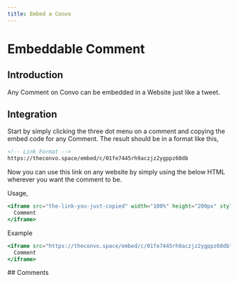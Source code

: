 ```yaml
---
title: Embed a Convo
---
```



# Embeddable Comment

## Introduction

Any Comment on Convo can be embedded in a Website just like a tweet.

## Integration

Start by simply clicking the three dot menu on a comment and copying the embed code for any Comment. The result should be in a format like this,


```html
<!-- Link Format -->
https://theconvo.space/embed/c/01fe7445rh9aczjz2ygppz60db
```

Now you can use this link on any website by simply using the below HTML wherever you want the comment to be.

Usage,
<CodeBox>
```jsx
<iframe src="the-link-you-just-copied" width="100%" height="200px" style="border: none;">
  Comment
</iframe>
```
</CodeBox>

Example
<CodeBox>
```jsx
<iframe src="https://theconvo.space/embed/c/01fe7445rh9aczjz2ygppz60db" width="100%" height="200px" style="border: none;">
  Comment
</iframe>
```
</CodeBox>
## Comments
<CommentBox threadId="embeddable-comment"/>
